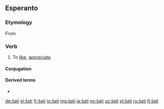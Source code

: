 {{also|sati|Sati|sáti}}
==Esperanto==

===Etymology===
From {{etyl|de|eo}} {{m|de|schätzen}}

===Verb===
{{eo-head}}

# To [[like]], [[appreciate]].

====Conjugation====
{{eo-conj}}

====Derived terms====
* {{l|eo|ŝategi}}

{{eo BRO|5}}

[[de:ŝati]]
[[el:ŝati]]
[[fr:ŝati]]
[[io:ŝati]]
[[mg:ŝati]]
[[ja:ŝati]]
[[no:ŝati]]
[[uz:ŝati]]
[[pl:ŝati]]
[[ru:ŝati]]
[[fi:ŝati]]